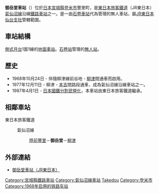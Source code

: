{{NoteTA|1 = zh:御岳堂車站; zh-cn:御岳堂站; zh-tw:御岳堂車站; zh-hk:御岳堂站; }}
{{otheruses
|subject=JR東日本所屬的鐵路車站
|other=曾存在於日本長野縣，已於1963年時廢站的上田丸子電鐵同名車站
|御岳堂車站 (長野縣)
}}
{{日本車站資訊
|公司色 = 	green
|文字色 = 
|站名 = 御岳堂車站
|圖片 =Mitakedou-Sta01.JPG
|pxl = 275px
|圖片說明 = 車站月台
|日文原名 = 御岳堂
|平假名 = みたけどう
|羅馬拼音 = Mitakedō
|副站名 = 
|電報略號 = ミタ
|車站編號 = 
|所屬公司 = [[File:JR_logo_(east).svg|22px]] [[東日本旅客鐵道|東日本旅客鐵道]]
|所屬路線 = {{Color|#6600cc|■}}[[氣仙沼線|氣仙沼線]]
|距離 = 13.6
|起站 = [[前谷地車站|前谷地]]
|前一站 = [[陸前豐里車站|陸前豐里]]
|前一站距離 = 3.3
|後一站距離 = 3.9
|後一站 = [[柳津車站|柳津]]
|所在地 = [[宮城縣|宮城縣]][[登米市|登米市]]豐里町大澤沼田
|車站構造 = 地面車站
|月台配置 = 1面1線
|啟用年月日 = 1968年（[[昭和|昭和]]43年）10月24日
|廢站年月日 = 
|乘客人數 = 
|上下車人次 = 
|統計年度 = 
|轉車 = 
|備註 = 無人車站
|全寬備註 = 
}}
'''御岳堂車站'''（{{jpn|j=御岳堂駅|hg=みたけどうえき|rm=Mitakedō eki|f=y}}）位於[[日本|日本]][[宮城縣|宮城縣]][[登米市|登米市]]豐里町，是[[東日本旅客鐵道|東日本旅客鐵道]]（JR東日本）[[氣仙沼線|氣仙沼線]]沿線[[鐵路車站|鐵路車站]]之一。是一由[[石卷車站|石卷車站]]代為管理的無人車站，屬[[東日本旅客鐵道仙台支社|JR東日本仙台支社]]管轄範圍。
== 車站結構 ==
[[側式月台|側式月台]]1面1線的[[地面車站|地面車站]]。[[石卷站|石卷站]]管理的[[無人站|無人站]]。
== 歷史 ==
* 1968年10月24日 - 伴隨柳津線前谷地 - [[柳津車站|柳津]]間通車而啟用。
* 1977年12月11日 - 柳津 - [[本吉車站_(日本)|本吉]]間路段通車，成為氣仙沼線沿線車站之一。
*1987年4月1日 - [[日本國鐵分割民營化|日本國鐵分割民營化]]，本車站由東日本旅客鐵道繼承。

== 相鄰車站 ==
; 東日本旅客鐵道
: {{Color|#6600cc|■}}氣仙沼線
:: [[陸前豐里站|陸前豐里]]－'''御岳堂'''－[[柳津站_(宮城縣)|柳津]]

== 外部連結 ==
* {{ja}}[http://www.jreast.co.jp/estation/station/info.aspx?StationCd=1465 御岳堂車站（JR東日本）] {{Wayback|url=http://www.jreast.co.jp/estation/station/info.aspx?StationCd=1465 |date=20171017060626 }}

{{氣仙沼線}}

{{DEFAULTSORT:Mitakedo}}
[[Category:宮城縣鐵路車站|Category:宮城縣鐵路車站]]
[[Category:氣仙沼線車站|Category:氣仙沼線車站]]
[[Category:日本鐵路車站_Mi|Takedou]]
[[Category:登米市|Category:登米市]]
[[Category:1968年启用的铁路车站|Category:1968年启用的铁路车站]]